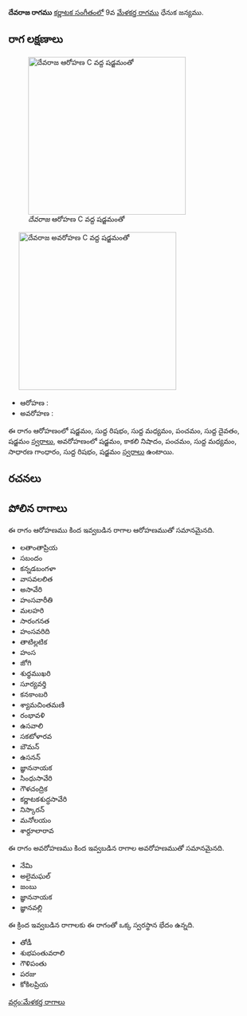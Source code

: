 {{Infobox ragam
	| name          	= దేవరాజ
	| synonym	    	= 
	| mela          	= 
	| chakra        	= 
	| janaka        	= 
	| type          	= ఔడవ-షడవ
	| arohanam      	= {{svaraC|S|R1|M1|P|D1|S'}} 
	| avarohanam    	= {{svaraC|S'|N3|P|M1|G2|R1|S}}
	| jeeva         	=
	| chhaya        	=
	| nyasa         	=
	| vishesha      	= 
	| equivalent  		= 
}}
{{కర్ణాటక సంగీత రాగాలు}}
'''దేవరాజ రాగము''' [[కర్ణాటక సంగీతం]]లో 9వ [[మేళకర్త రాగము]] ధేనుక జన్యము. 


==రాగ లక్షణాలు==
[[Image:devaraja_ar_kb2wiki.png|thumb|right|316px|''దేవరాజ'' ఆరోహణ C వద్ద షడ్జమంతో]]
	[[Image:devaraja_av_kb2wiki.png|thumb|right|316px|''దేవరాజ'' అవరోహణ C వద్ద షడ్జమంతో]]

* ఆరోహణ : {{svaraC|S|R1|M1|P|D1|S'}} 
* అవరోహణ : {{svaraC|S'|N3|P|M1|G2|R1|S}}

ఈ రాగం ఆరోహణంలో షడ్జమం, సుద్ద  రిషభం, సుద్ద మధ్యమం, పంచమం, సుద్ద దైవతం, షడ్జమం [[స్వరాలు]], అవరోహణంలో షడ్జమం, కాకలి  నిషాదం, పంచమం, సుద్ద మధ్యమం, సాధారణ  గాంధారం, సుద్ద  రిషభం, షడ్జమం [[స్వరాలు]] ఉంటాయి.

==రచనలు==



==పోలిన రాగాలు==
ఈ రాగం ఆరోహణము కింద ఇవ్వబడిన రాగాల ఆరోహణముతో సమానమైనది.
*  లతాంతాప్రియ
* సబందం
* కన్నడబంగళా
* వాసవలలిత
*  అసావేరి
* హంసవారీతి
* మలహరి
* సారంగనత
* హంసవరిది
* తాటిల్లటిక
* హంస
* జోగి
* శుధ్ధముఖరి
* సూర్యవర్తి
* కనకాంబరి
* శ్యామచింతమణి
* రంభావళి
* ఉసవాలి
* సకటోళారవ
* బౌమన్
* ఉసనన్
* జ్ఞాననాయక
* సింధుసావేరి
* గౌళచంద్రిక
* కర్ణాటకశుద్ధసావేరి
* నిస్కారన్
* మనోలయం
* శార్దూలారావ

ఈ రాగం అవరోహణము కింద ఇవ్వబడిన రాగాల అవరోహణముతో సమానమైనది.
* నేమి
* అలైమఘల్
* జంబు
* జ్ఞాననాయక
* జ్ఞానవల్లి

ఈ క్రింద ఇవ్వబడిన రాగాలకు ఈ రాగంతో ఒక్క స్వరస్థాన భేదం ఉన్నది.
* తోడీ
* శుభపంతువరాలి
* గౌళిపంతు
* పరజు
* కోకిలప్రియ



[[వర్గం:మేళకర్త రాగాలు]]